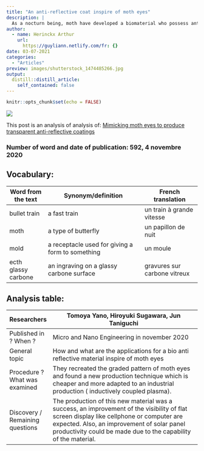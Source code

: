 ```yaml
---
title: "An anti-reflective coat inspire of moth eyes"
description: |
  As a nocturn being, moth have developed a biomaterial who possess anti-reflective capability, this ability has interested scientist for the potential benefices which will help improve our technologie. 
author:
  - name: Herinckx Arthur
    url:
      https://guyliann.netlify.com/fr: {}
date: 03-07-2021
categories:
  - "Articles"
preview: images/shutterstock_1474485266.jpg
output:
  distill::distill_article:
    self_contained: false
---
```


```r
knitr::opts_chunk$set(echo = FALSE)
```

![](images/moth.jpg)

This post is an analysis of analysis of: [Mimicking moth eyes to produce transparent anti-reflective coatings](https://www.sciencedaily.com/releases/2020/11/201104150014.htm)

### Number of word and date of publication: 592, 4 novembre 2020

## Vocabulary:
| Word from the text  | Synonym/definition                               | French translation           |
| ------------------- | ------------------------------------------------ | ---------------------------- |
| bullet train        | a fast train                                     | un train à grande vitesse    |
| moth                | a type of butterfly                              | un papillon de nuit          |
| mold                | a receptacle used for giving a form to something | un moule                     |
| ecth glassy carbone | an ingraving on a glassy carbone surface         | gravures sur carbone vitreux |

## Analysis table:
| Researchers                      | Tomoya Yano, Hiroyuki Sugawara, Jun Taniguchi                                                                                                                                                                                                             |
| -------------------------------- | --------------------------------------------------------------------------------------------------------------------------------------------------------------------------------------------------------------------------------------------------------- |
| Published in ? When ?            | Micro and Nano Engineering in november 2020                                                                                                                                                                                                               |
| General topic                    | How and what are the applications for a bio anti reflective material inspire of moth eyes                                                                                                                                                                 |
| Procedure ?  What was examined   | They recreated the graded pattern of moth eyes and found a new production technique which is cheaper and more adapted to an industrial production ( inductively coupled plasma).                                                                          |
|  Discovery / Remaining questions | The production of this new material was a success, an improvement of the visibility of flat screen display like cellphone or computer are expected. Also, an improvement of solar panel productivity could be made due to the capability of the material. |
